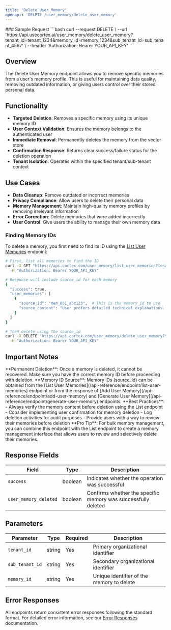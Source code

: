 ```yaml
---
title: 'Delete User Memory'
openapi: 'DELETE /user_memory/delete_user_memory'
---
```



<Panel>
  <TableOfContents />
</Panel>
### Sample Request
<TryIt />
```bash
curl --request DELETE \
  --url 'https://api.usecortex.ai/user_memory/delete_user_memory?tenant_id=tenant_1234&memory_id=memory_1234&sub_tenant_id=sub_tenant_4567' \
  --header 'Authorization: Bearer YOUR_API_KEY'
  ```


## Overview

The Delete User Memory endpoint allows you to remove specific memories from a user's memory profile. This is useful for maintaining data quality, removing outdated information, or giving users control over their stored personal data.

## Functionality

- **Targeted Deletion**: Removes a specific memory using its unique memory ID
- **User Context Validation**: Ensures the memory belongs to the authenticated user
- **Immediate Removal**: Permanently deletes the memory from the vector store
- **Confirmation Response**: Returns clear success/failure status for the deletion operation
- **Tenant Isolation**: Operates within the specified tenant/sub-tenant context

## Use Cases

- **Data Cleanup**: Remove outdated or incorrect memories
- **Privacy Compliance**: Allow users to delete their personal data
- **Memory Management**: Maintain high-quality memory profiles by removing irrelevant information
- **Error Correction**: Delete memories that were added incorrectly
- **User Control**: Give users the ability to manage their own memory data

### Finding Memory IDs

To delete a memory, you first need to find its ID using the [List User Memories](/api-reference/endpoint/list-user-memories) endpoint:

```bash
# First, list all memories to find the ID
curl -X GET "https://api.cortex.com/user_memory/list_user_memories?tenant_id=company_123&sub_tenant_id=marketing_team" \
  -H "Authorization: Bearer YOUR_API_KEY"

# Response will include source_id for each memory
{
  "success": true,
  "user_memories": [
    {
      "source_id": "mem_001_abc123",  # This is the memory_id to use
      "source_content": "User prefers detailed technical explanations..."
    }
  ]
}

# Then delete using the source_id
curl -X DELETE "https://api.cortex.com/user_memory/delete_user_memory?tenant_id=company_123&sub_tenant_id=marketing_team&memory_id=mem_001_abc123" \
  -H "Authorization: Bearer YOUR_API_KEY"
```

## Important Notes

<Warning>
**Permanent Deletion**: Once a memory is deleted, it cannot be recovered. Make sure you have the correct memory ID before proceeding with deletion.
</Warning>

<Note>
**Memory ID Source**: Memory IDs (source_id) can be obtained from the [List User Memories](/api-reference/endpoint/list-user-memories) endpoint or from the response of [Add User Memory](/api-reference/endpoint/add-user-memory) and [Generate User Memory](/api-reference/endpoint/generate-user-memory) endpoints.
</Note>

<Info>
**Best Practices**:
- Always verify the memory content before deletion using the List endpoint
- Consider implementing user confirmation for memory deletion
- Log deletion activities for audit purposes
- Provide users with a way to review their memories before deletion
</Info>

<Tip>
**Pro Tip**: For bulk memory management, you can combine this endpoint with the List endpoint to create a memory management interface that allows users to review and selectively delete their memories.
</Tip>

## Response Fields

| Field | Type | Description |
|-------|------|-------------|
| `success` | boolean | Indicates whether the operation was successful |
| `user_memory_deleted` | boolean | Confirms whether the specific memory was successfully deleted |

## Parameters

| Parameter | Type | Required | Description |
|-----------|------|----------|-------------|
| `tenant_id` | string | Yes | Primary organizational identifier |
| `sub_tenant_id` | string | Yes | Secondary organizational identifier |
| `memory_id` | string | Yes | Unique identifier of the memory to delete |

## Error Responses

All endpoints return consistent error responses following the standard format. For detailed error information, see our [Error Responses](/api-reference/error-responses) documentation.

